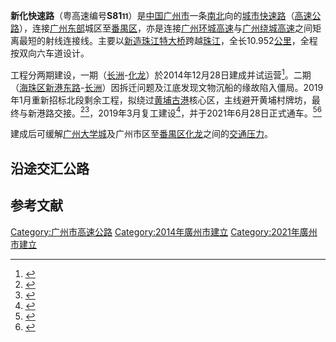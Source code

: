 {{中国高速公路信息框
| 编号 = S81<small>11</small>
| 省名 = Guangdong
| 名称 = 广州环城高速新化连接线（新化快速路）
| 自定头部 = [[File:Guangdong_Expwy_S8111_sign_no_name.svg|100px]]
| 地圖 = 
| 最近通車日期 = 2014年12月28日
| 规划总里程 = 10.952
| 起點 = [[广州市|广州市]][[海珠区|海珠区]][[新港路|新港东路]]
| 終點 = [[广州市|广州市]][[番禺区|番禺区]]化龙立交
| 出口處數 = 5（已开通：4）
}}
'''新化快速路'''（粤高速编号'''S81<small>11</small>'''）是[[中国|中国]][[广州市|广州市]]一条[[南|南]][[北|北]]向的[[城市快速路|城市快速路]]（[[高速公路|高速公路]]），连接[[广州|广州]][[东部|东部]]城区至[[番禺区|番禺区]]，亦是连接[[广州环城高速|广州环城高速]]与[[广州绕城高速|广州绕城高速]]之间矩离最短的射线连接线。主要以[[新造珠江特大桥|新造珠江特大桥]]跨越[[珠江|珠江]]，全长10.952[[公里|公里]]，全程按双向六车道设计。

工程分两期建设，一期（[[长洲岛_(广州)|长洲]]-[[化龙镇_(广州市)|化龙]]）於2014年12月28日建成并试运营<ref>{{cite news|url=http://gd.people.com.cn/n/2014/1226/c123932-23357700.html|title=新化快速路南段12月28日试运营|date=2014-12-26|publisher=[[人民网|人民网]]|accessdate=2015-01-10|archive-date=2015-01-10|archive-url=https://web.archive.org/web/20150110202542/http://gd.people.com.cn/n/2014/1226/c123932-23357700.html|dead-url=no}}</ref>。二期（[[海珠区|海珠区]][[新港东路|新港东路]]-[[长洲岛_(广州)|长洲]]）因拆迁问题及江底发现文物沉船的缘故陷入僵局。2019年1月重新招标北段剩余工程，拟绕过[[黄埔古港|黄埔古港]]核心区，主线避开黄埔村牌坊，最终与新港路交接。<ref>{{Cite web |title=不拆除黄埔村牌坊 广州新化快速北段改线重新动工 |url=http://news.ycwb.com/2019-01/04/content_30167967.htm |accessdate=2019-08-28 |work=news.ycwb.com |archive-date=2019-08-28 |archive-url=https://web.archive.org/web/20190828012700/http://news.ycwb.com/2019-01/04/content_30167967.htm |dead-url=no }}</ref><ref>{{Cite web |title=断桥孤悬珠江，车辆被迫绕行大学城，新化快速路北段何时才通？_广州市 |url=http://www.sohu.com/a/273259903_161795 |accessdate=2019-08-28 |work=www.sohu.com |language=en |archive-date=2019-08-28 |archive-url=https://web.archive.org/web/20190828012700/http://www.sohu.com/a/273259903_161795 |dead-url=no }}</ref>，2019年3月复工建设<ref>{{Cite web |title=广东新化快速路北段工程 预计2020年年底可完城成 |url=http://gz.fzg360.com/index.php/news/view/id/83507.html |accessdate=2019-08-28 |work=gz.fzg360.com |archive-date=2019-08-28 |archive-url=https://web.archive.org/web/20190828012657/http://gz.fzg360.com/index.php/news/view/id/83507.html |dead-url=no }}</ref>，并于2021年6月28日正式通车。<ref>{{Cite web |title=新化快速路28日全线通车 - 广州市人民政府门户网站 |url=http://www.gz.gov.cn/xw/jrgz/content/post_7350390.html |access-date=2021-07-30 |work=www.gz.gov.cn |archive-date=2021-07-30 |archive-url=https://web.archive.org/web/20210730002822/http://www.gz.gov.cn/xw/jrgz/content/post_7350390.html |dead-url=no }}</ref><ref>{{Cite news |url=https://www.xkb.com.cn/article_656338 |title=新化快速今日开通，新港东路到亚运大道只要15分钟_本地_新快网_新中产的移动资讯友伴 |accessdate=2021-07-30 |archive-date=2021-07-30 |archive-url=https://web.archive.org/web/20210730010053/https://www.xkb.com.cn/article_656338 |dead-url=no }}</ref>

建成后可缓解[[广州大学城|广州大学城]]及广州市区至[[番禺区|番禺区]][[化龙镇_(广州市)|化龙]]之间的[[交通|交通]][[压力|压力]]。

== 沿途交汇公路 ==
{{Start expwy exit box|place=1}}
{{Expwy exit group|{{China Expwy Name|S8111|新化快速路||Guangdong}}|place=1}}
{{Expwy exit item|name=新洲|type=M|road connection=[[新港路|新港东路]]<!--|highway connection= {{China Expwy Name|S81|[[广州环城高速公路|广州环城高速公路]]||Guangdong}} -->|comment=可至[[广交会展馆|广交会展馆]]<br/>需经新港东路前往{{China Expwy Name|S81|[[广州环城高速公路|广州环城高速公路]]||Guangdong}}|place=[[广州市|广州市]]<br />[[海珠区|海珠区]]}}
{{Expwy exit item|name=长洲岛|type=T|place=[[广州市|广州市]]<br />[[黄埔区|黄埔区]]|place rows=2|comment=往新洲方向收一次性通行费}}
{{Expwy exit item|type=E|name=长洲岛|index=5|road connection=金州南路||comment=可至[[广州大学城|广州大学城]]}}
{{Expwy exit item||type=E|name=思贤|index=|road connection={{中国省道名|296|P=Guangdong}}|place=[[广州市|广州市]]<br />[[番禺区|番禺区]]|place rows=3}}
{{Expwy exit item||type=E|name=兴业|index=10|road connection=兴业大道}}
{{Expwy exit item|type=H|name=化龙|index=13|highway connection={{China Expwy Name|G1508|[[广州东二环高速公路|广州东二环高速公路]]|L1=G0425}}<br>{{China Expwy Name|G1508|[[广珠北线高速公路|广珠北线高速公路]]|L1=G0425}}<br>{{China Expwy Name|S5|[[广明高速公路|广明高速公路]]||Guangdong}}|comment=现阶段仅可连接广珠北线高速公路}}
{{End expwy exit box|place=1}}

== 参考文献 ==
{{reflist}}

{{广州主要道路}}
{{广东省高速公路}}
[[Category:广州市高速公路|Category:广州市高速公路]]
[[Category:2014年廣州市建立|Category:2014年廣州市建立]]
[[Category:2021年廣州市建立|Category:2021年廣州市建立]]